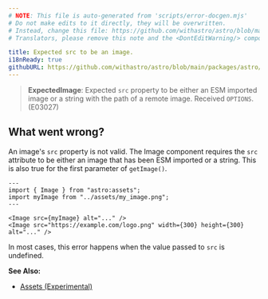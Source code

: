```yaml
---
# NOTE: This file is auto-generated from 'scripts/error-docgen.mjs'
# Do not make edits to it directly, they will be overwritten.
# Instead, change this file: https://github.com/withastro/astro/blob/main/packages/astro/src/core/errors/errors-data.ts
# Translators, please remove this note and the <DontEditWarning/> component.

title: Expected src to be an image.
i18nReady: true
githubURL: https://github.com/withastro/astro/blob/main/packages/astro/src/core/errors/errors-data.ts
---
```


<DontEditWarning />


> **ExpectedImage**: Expected `src` property to be either an ESM imported image or a string with the path of a remote image. Received `OPTIONS`. (E03027)

## What went wrong?
An image's `src` property is not valid. The Image component requires the `src` attribute to be either an image that has been ESM imported or a string. This is also true for the first parameter of `getImage()`.

```astro
---
import { Image } from "astro:assets";
import myImage from "../assets/my_image.png";
---

<Image src={myImage} alt="..." />
<Image src="https://example.com/logo.png" width={300} height={300} alt="..." />
```

In most cases, this error happens when the value passed to `src` is undefined.

**See Also:**
-  [Assets (Experimental)](/en/astro/guides/assets/)


